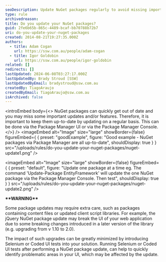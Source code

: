 ```yaml
---
seoDescription: Update NuGet packages regularly to avoid missing important updates and features.
type: rule
archivedreason:
title: Do you update your NuGet packages?
guid: 2fe6b65b-865c-4489-bcaf-bb70788b72b7
uri: do-you-update-your-nuget-packages
created: 2014-08-21T19:27:35.000Z
authors:
  - title: Adam Cogan
    url: https://ssw.com.au/people/adam-cogan
  - title: Igor Goldobin
    url: https://ssw.com.au/people/igor-goldobin
related: []
redirects: []
lastUpdated: 2024-06-08T03:27:17.000Z
lastUpdatedBy: Brady Stroud [SSW]
lastUpdatedByEmail: bradystroud@ssw.com.au
createdBy: TiagoAraujo
createdByEmail: TiagoAraujo@ssw.com.au
isArchived: false
---
```


<introEmbed
  body={<>
NuGet packages can quickly get out of date and you may miss some important updates and/or features. Therefore, it is important to keep them up-to-date by updating on a regular basis. This can be done via the Package Manager UI or via the Package Manager Console.
  </>}
/>
<imageEmbed
  alt="Image"
  size="large"
  showBorder={false}
  figureEmbed={ {
    preset: "goodExample",
    figure: "Good example -  NuGet packages via Package Manager are all up-to-date",
    shouldDisplay: true
  } }
  src="/uploads/rules/do-you-update-your-nuget-packages/nuget-update1.png"
/>


<imageEmbed
  alt="Image"
  size="large"
  showBorder={false}
  figureEmbed={ {
    preset: "default",
    figure: "Update one package at a time eg. The command 'Update-Package EntityFramework' will update the one NuGet package via the Package Manager Console. Then test",
    shouldDisplay: true
  } }
  src="/uploads/rules/do-you-update-your-nuget-packages/nuget-update2.png"
/>

**\*\*WARNING\*\***

Some package updates may require extra care, such as packages containing content files or updated client script libraries. For example, the jQuery NuGet package update may break the UI of your web application due to some breaking changes introduced in a later version of the library (e.g. upgrading from v 1.10 to 2.0).

The impact of such upgrades can be greatly minimized by introducing Selenium or Coded UI tests into your solution. Running Selenium or Coded UI tests after performing a NuGet package update, can help to quickly identify problematic areas in your UI, which may be affected by the update.
